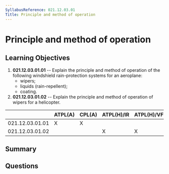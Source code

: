 ```yaml
---
SyllabusReference: 021.12.03.01
Title: Principle and method of operation
---
```


# Principle and method of operation

## Learning Objectives

1.  **021.12.03.01.01** -- Explain the principle and method of operation of the
    following windshield rain-protection systems for an aeroplane:
    *   wipers;
    *   liquids (rain-repellent);
    *   coating.
2.  **021.12.03.01.02** -- Explain the principle and method of operation of
    wipers for a helicopter.

|                 | ATPL(A) | CPL(A) | ATPL(H)/IR | ATPL(H)/VFR | CPL(H) | IR | CBIR(A) |
| --------------- | ------- | ------ | ---------- | ----------- | ------ | -- | ------- |
| 021.12.03.01.01 | X       | X      |            |             |        |    |         |
| 021.12.03.01.02 |         |        | X          | X           | X      |    |         |

## Summary

## Questions
